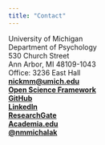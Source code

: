 ```yaml
---
title: "Contact"
---
```


University of Michigan  
Department of Psychology  
530 Church Street  
Ann Arbor, MI 48109-1043  
Office: 3236 East Hall  
[**nickmm@umich.edu**](mailto:nickmm@umich.edu)  
[**Open Science Framework**](https://osf.io/gb5xj/)  
[**GitHub**](https://github.com/nmmichalak)  
[**LinkedIn**](https://www.linkedin.com/in/nicholas-michalak-27ab2021/)    
[**ResearchGate**](https://www.researchgate.net/profile/Nicholas_Michalak-U_M)   
[**Academia.edu**](https://independent.academia.edu/NicholasMichalak)  
[**@nmmichalak**](https://twitter.com/nmmichalak)  
